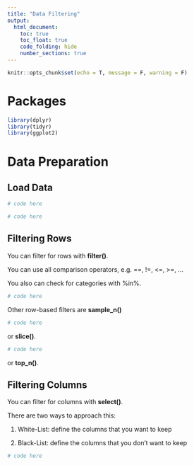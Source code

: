```yaml
---
title: "Data Filtering"
output: 
  html_document:
    toc: true
    toc_float: true
    code_folding: hide
    number_sections: true
---
```


```r
knitr::opts_chunk$set(echo = T, message = F, warning = F)
```

# Packages

```r
library(dplyr)
library(tidyr)
library(ggplot2)
```

# Data Preparation

## Load Data

```r
# code here
```

```r
# code here
```

## Filtering Rows

You can filter for rows with **filter()**.

You can use all comparison operators, e.g. ==, !=, <=, >=, ...

You also can check for categories with %in%.

```r
# code here
```

Other row-based filters are **sample_n()**

```r
# code here
```

or **slice()**.

```r
# code here
```

or **top_n()**.

## Filtering Columns

You can filter for columns with **select()**.

There are two ways to approach this:

1. White-List: define the columns that you want to keep

2. Black-List: define the columns that you don't want to keep

```r
# code here
```

